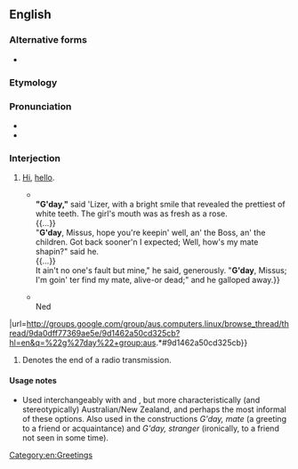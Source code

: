 ==English==

===Alternative forms===
* {{l|en|gidday}}

===Etymology===
{{contraction of|good day|lang=en}}

===Pronunciation===
* {{IPA|/ɡəˈdeɪ/|lang=en}}
* {{audio|EN-AU ck1 g'day.ogg|Audio (AU)|lang=en}}

===Interjection===
{{en-interj|head=[[good|g’]][[day]]}}

# {{lb|en|Australia|New Zealand|South Africa|colloquial}} [[hi|Hi]], [[hello]].
#* {{quote-news
|date=December 14 1901
|author=Bushwoman
|title=Lizer o' th' Overshot
|url=http://nla.gov.au/nla.news-article71475695
|work=Australian Town and Country Journal
|passage="'''G'day''', Missus," said he, with a jerk of his head, and he shifted from one leg to the other, and turned his hat over and over uneasily in his great brown hands.<br>{{...}}<br>'''"G'day,"''' said 'Lizer, with a bright smile that revealed the prettiest of white teeth. The girl's mouth was as fresh as a rose.<br>{{...}}<br>"'''G'day''', Missus, hope you're keepin' well, an' the Boss, an' the children. Got back sooner'n I expected; Well, how's my mate shapin?" said he.<br>{{...}}<br>It ain't no one's fault but mine," he said, generously. "'''G'day''', Missus; I'm goin' ter find my mate, alive-or dead;" and he galloped away.}}
#* {{quote-newsgroup
|title=Odd behaviour UPLOAD
|group=aus.computers.linux
|author=Ned Latham
|date=February 20 2012
|passage='''G'day''', Muck.<br>{{...}}<br>Ned
|url=http://groups.google.com/group/aus.computers.linux/browse_thread/thread/9da0dff77369ae5e/9d1462a50cd325cb?hl=en&q=%22g%27day%22+group:aus.*#9d1462a50cd325cb}}
# {{lb|en|North America|air traffic control|informal}} Denotes the end of a radio transmission.
#: {{quote|en|Golf Golf Whiskey Golf, cleared the [[instrument landing system|ILS]] approach [[runway]] one two, contact Sault Tower one one eight decimal eight, '''g'day'''.}}

====Usage notes====
* {{sense|good day}} Used interchangeably with {{m|en|hello}} and {{m|en|hi}}, but more characteristically (and stereotypically) Australian/New Zealand, and perhaps the most informal of these options. Also used in the constructions ''G'day, mate'' (a greeting to a friend or acquaintance) and ''G'day, stranger'' (ironically, to a friend not seen in some time).

[[Category:en:Greetings]]